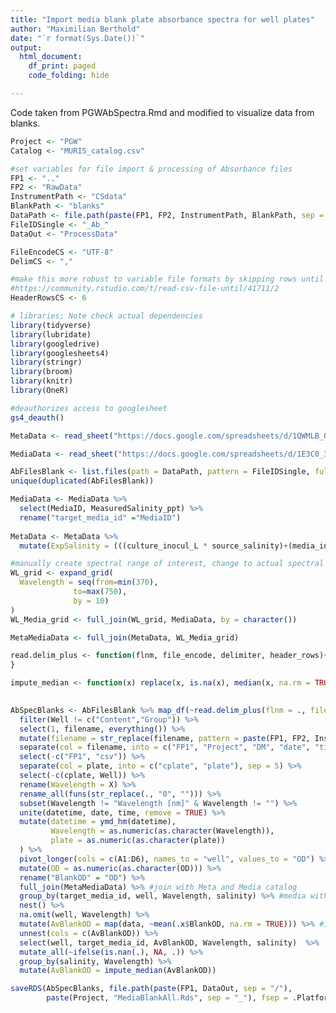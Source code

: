 ```yaml
---
title: "Import media blank plate absorbance spectra for well plates"
author: "Maximilian Berthold"
date: "`r format(Sys.Date())`"
output:
  html_document:
    df_print: paged
    code_folding: hide   

---
```

Code taken from PGWAbSpectra.Rmd and modified to visualize data from blanks.

```r
Project <- "PGW"
Catalog <- "MURIS_catalog.csv"

#set variables for file import & processing of Absorbance files
FP1 <- ".."
FP2 <- "RawData"
InstrumentPath <- "CSdata"
BlankPath <- "blanks"
DataPath <- file.path(paste(FP1, FP2, InstrumentPath, BlankPath, sep = "/"), fsep = .Platform$file.sep)
FileIDSingle <- "_Ab_"
DataOut <- "ProcessData"

FileEncodeCS <- "UTF-8" 
DelimCS <- ","

#make this more robust to variable file formats by skipping rows until 'Well' detected; not yet implemented
#https://community.rstudio.com/t/read-csv-file-until/41711/2
HeaderRowsCS <- 6
```



```r
# libraries; Note check actual dependencies
library(tidyverse)
library(lubridate)
library(googledrive)
library(googlesheets4)
library(stringr)
library(broom)
library(knitr)
library(OneR)

```


```r

#deauthorizes access to googlesheet
gs4_deauth()

MetaData <- read_sheet("https://docs.google.com/spreadsheets/d/1QWMLB_0E9uNK0o67pypTZKjkyjEpBMEzoYTi1Db86Q8/edit?usp=sharing")

MediaData <- read_sheet("https://docs.google.com/spreadsheets/d/1E3C0_3ziDp-NnvvI5l7ZgqcanKZxSqgaWxk3uUmgRLA/edit?usp=sharing")

AbFilesBlank <- list.files(path = DataPath, pattern = FileIDSingle, full.names = TRUE) 
unique(duplicated(AbFilesBlank))

MediaData <- MediaData %>%
  select(MediaID, MeasuredSalinity_ppt) %>%
  rename("target_media_id" ="MediaID")
  
MetaData <- MetaData %>%
  mutate(ExpSalinity = (((culture_inocul_L * source_salinity)+(media_inocul_L*salinity))/(culture_inocul_L+media_inocul_L)))

#manually create spectral range of interest, change to actual spectral range by extracting from blanks measured
WL_grid <- expand_grid(
  Wavelength = seq(from=min(370), 
              to=max(750), 
              by = 10)
)
WL_Media_grid <- full_join(WL_grid, MediaData, by = character())

MetaMediaData <- full_join(MetaData, WL_Media_grid)

```


```r

read.delim_plus <- function(flnm, file_encode, delimiter, header_rows){read.delim(flnm, fileEncoding = file_encode, sep = delimiter,  skip = header_rows, row.names = NULL) %>% mutate(filename = flnm)
}

impute_median <- function(x) replace(x, is.na(x), median(x, na.rm = TRUE))  #function to impute median average OD values of blanks at their respective wavelength for media, where blank measurements are missing
  

AbSpecBlanks <- AbFilesBlank %>% map_df(~read.delim_plus(flnm = ., file_encode = FileEncodeCS, delimiter = DelimCS, header_rows = HeaderRowsCS))  %>%
  filter(Well != c("Content","Group")) %>%
  select(1, filename, everything()) %>%
  mutate(filename = str_replace(filename, pattern = paste(FP1, FP2, InstrumentPath, BlankPath, sep = "/"), replacement = "")) %>%
  separate(col = filename, into = c("FP1", "Project", "DM", "date", "time", "plate","blank", "csv"), sep = "([\\/\\_\\.\\:])", remove = FALSE) %>%
  select(-c("FP1", "csv")) %>%
  separate(col = plate, into = c("cplate", "plate"), sep = 5) %>%
  select(-c(cplate, Well)) %>%
  rename(Wavelength = X) %>%
  rename_all(funs(str_replace(., "0", ""))) %>%
  subset(Wavelength != "Wavelength [nm]" & Wavelength != "") %>%
  unite(datetime, date, time, remove = TRUE) %>%
  mutate(datetime = ymd_hm(datetime),
         Wavelength = as.numeric(as.character(Wavelength)),
         plate = as.numeric(as.character(plate))
  ) %>%
  pivot_longer(cols = c(A1:D6), names_to = "well", values_to = "OD") %>% #long format better for downstream analyses
  mutate(OD = as.numeric(as.character(OD))) %>%
  rename("BlankOD" = "OD") %>%
  full_join(MetaMediaData) %>% #join with Meta and Media catalog 
  group_by(target_media_id, well, Wavelength, salinity) %>% #media with different salinity has different optical properties
  nest() %>%
  na.omit(well, Wavelength) %>%
  mutate(AvBlankOD = map(data, ~mean(.x$BlankOD, na.rm = TRUE))) %>% #impute median in case there are missing values
  unnest(cols = c(AvBlankOD)) %>%
  select(well, target_media_id, AvBlankOD, Wavelength, salinity)  %>%
  mutate_all(~ifelse(is.nan(.), NA, .)) %>%
  group_by(salinity, Wavelength) %>%
  mutate(AvBlankOD = impute_median(AvBlankOD))

saveRDS(AbSpecBlanks, file.path(paste(FP1, DataOut, sep = "/"),
        paste(Project, "MediaBlankAll.Rds", sep = "_"), fsep = .Platform$file.sep))

```

